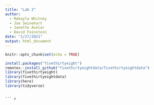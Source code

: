 ```yaml
---
title: "Lab 2"
author: 
  - Makayla Whitney
  - Joe Swinehart
  - Janette Avelar
  - David Fainstein
date: "1/27/2021"
output: html_document
---
```


```r
knitr::opts_chunk$set(echo = TRUE)
```
```r
install.packages("fivethirtyeight")
remotes::install_github("fivethirtyeightdata/fivethirtyeightdata")
library(fivethirtyeight)
library(fivethirtyeightdata)
library(here)
library(tidyverse)
```
```

``` r


```

```r


```

```r


```

```r


```

```r


```

```r


```

```r


```

```r


```